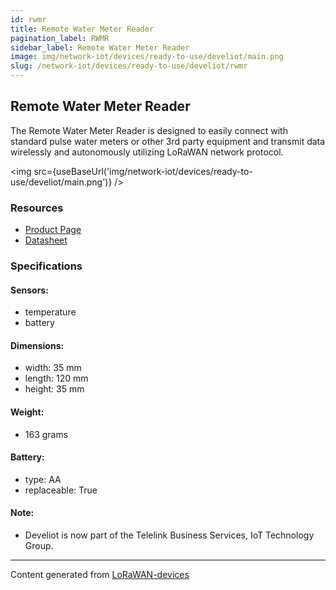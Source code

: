 ```yaml
---
id: rwmr
title: Remote Water Meter Reader
pagination_label: RWMR
sidebar_label: Remote Water Meter Reader
image: img/network-iot/devices/ready-to-use/develiot/main.png
slug: /network-iot/devices/ready-to-use/develiot/rwmr
---
```



<LegacyContentBanner />

## Remote Water Meter Reader

The Remote Water Meter Reader is designed to easily connect with standard pulse water meters or
other 3rd party equipment and transmit data wirelessly and autonomously utilizing LoRaWAN network
protocol.

<img src={useBaseUrl('img/network-iot/devices/ready-to-use/develiot/main.png')} />

### Resources

- [Product Page](https://www.tbs.tech/iot-water-consumption-and-loss-tracking/)
- [Datasheet](https://www.tbs.tech/wp-content/uploads/2023/02/Datasheet-Remote-Water-Meter-Reader-EN-v8.3.pdf)

### Specifications

#### Sensors:

- temperature
- battery

#### Dimensions:

- width: 35 mm
- length: 120 mm
- height: 35 mm

#### Weight:

- 163 grams

#### Battery:

- type: AA
- replaceable: True

#### Note:

- Develiot is now part of the Telelink Business Services, IoT Technology Group.

---

Content generated from [LoRaWAN-devices](https://github.com/TheThingsNetwork/lorawan-devices)
